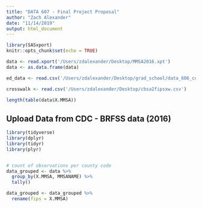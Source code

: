 ```yaml
---
title: "DATA 607 - Final Project Proposal"
author: "Zach Alexander"
date: "11/14/2019"
output: html_document
---
```


```r
library(SASxport)
knitr::opts_chunk$set(echo = TRUE)

data <- read.xport('/Users/zdalexander/Desktop/MMSA2016.xpt')
data <- as.data.frame(data)

ed_data <- read.csv('/Users/zdalexander/Desktop/grad_school/data_606_cunysps/ProjectProposal/education_data_fip.csv')

crosswalk <- read.csv('/Users/zdalexander/Desktop/cbsa2fipsxw.csv')

length(table(data$X.MMSA))
```

## Upload Data from CDC - BRFSS data (2016)

```r
library(tidyverse)
library(dplyr)
library(tidyr)
library(plyr)


# count of observations per county code
data_grouped <- data %>% 
  group_by(X.MMSA, MMSANAME) %>% 
  tally()

data_grouped <- data_grouped %>% 
  rename(fips = X.MMSA)
```

